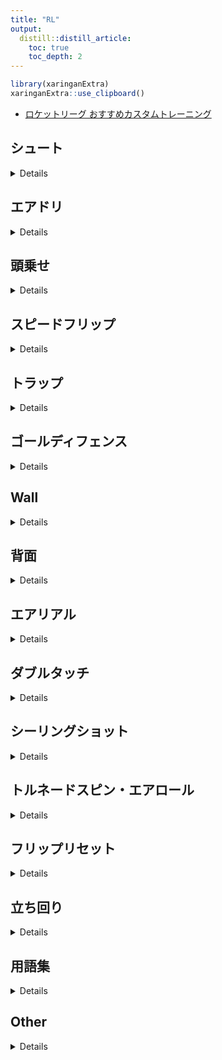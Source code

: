 ```yaml
---
title: "RL"
output: 
  distill::distill_article:
    toc: true
    toc_depth: 2
---
```


```r
library(xaringanExtra)
xaringanExtra::use_clipboard()
```


- [ロケットリーグ おすすめカスタムトレーニング](https://embrems-game.com/gamememo/12/)

## シュート

<details>

- [【Yuhiのロケットリーグ講座 Part 1】鋭く強く！シュートの打ち方 地上編](https://youtu.be/xf6UJ7Tkziw)

<iframe width="560" height="315" src="https://www.youtube.com/embed/xf6UJ7Tkziw" title="YouTube video player" frameborder="0" allow="accelerometer; autoplay; clipboard-write; encrypted-media; gyroscope; picture-in-picture" allowfullscreen></iframe>

</details>


## エアドリ

<details>

- [【ロケットリーグ】エアドリ完全攻略［入門用］3stepでエアドリブルというテクニックを習得しよう !!【Rocket League】](https://youtu.be/7_6F8O2zVgo)
- カスタムコード

```
802E-AEB5-CA24-DD1C
```

<iframe width="560" height="315" src="https://www.youtube.com/embed/7_6F8O2zVgo" title="YouTube video player" frameborder="0" allow="accelerometer; autoplay; clipboard-write; encrypted-media; gyroscope; picture-in-picture" allowfullscreen></iframe>

- [【ロケットリーグ】エアドリ カスタムトレーニング](https://youtu.be/Y8IpgCDn1l8)
- カスタムコード

```
DFAF-A119-60F9-927C
```

<iframe width="560" height="315" src="https://www.youtube.com/embed/Y8IpgCDn1l8" title="YouTube video player" frameborder="0" allow="accelerometer; autoplay; clipboard-write; encrypted-media; gyroscope; picture-in-picture" allowfullscreen></iframe>


- [【ロケットリーグ】エアドリ完全攻略２［実践用］エアドリブルのチャンスを自ら作ろう！【Rocket League】](https://youtu.be/VjZ6pmTkjBE)
- カスタムコード
```
58C9-7BC4-ABB1-2DF7
```

<iframe width="560" height="315" src="https://www.youtube.com/embed/VjZ6pmTkjBE" title="YouTube video player" frameborder="0" allow="accelerometer; autoplay; clipboard-write; encrypted-media; gyroscope; picture-in-picture" allowfullscreen></iframe>


- [【RocketLeague】エアドリとかの切り離しのコツ教えたる【弁護士】](https://youtu.be/aXoLsRQPBr4)

<iframe width="560" height="315" src="https://www.youtube.com/embed/aXoLsRQPBr4" title="YouTube video player" frameborder="0" allow="accelerometer; autoplay; clipboard-write; encrypted-media; gyroscope; picture-in-picture" allowfullscreen></iframe>

- [【解説】エアドリのマジでちょっとしたコツ【RocketLeague】](https://youtu.be/aOQ1-PLq-8E)

<iframe width="560" height="315" src="https://www.youtube.com/embed/aOQ1-PLq-8E" title="YouTube video player" frameborder="0" allow="accelerometer; autoplay; clipboard-write; encrypted-media; gyroscope; picture-in-picture" allowfullscreen></iframe>

- [【中級者向け】実戦でエアドリを使えるようになるためには【RocketLeague】](https://youtu.be/C0ylcjpqNwQ)
- カスタムコード
```
BC0B-D18F-75AB-58D0
```
<iframe width="560" height="315" src="https://www.youtube.com/embed/C0ylcjpqNwQ" title="YouTube video player" frameborder="0" allow="accelerometer; autoplay; clipboard-write; encrypted-media; gyroscope; picture-in-picture" allowfullscreen></iframe>

- [【ロケットリーグ(Rocket League)】苦しんで覚えるエアドリブル(タッチ編)](https://youtu.be/DLn8BHSRC1k)

```
612C-D235-018F-2456
```

<iframe width="560" height="315" src="https://www.youtube-nocookie.com/embed/DLn8BHSRC1k" title="YouTube video player" frameborder="0" allow="accelerometer; autoplay; clipboard-write; encrypted-media; gyroscope; picture-in-picture" allowfullscreen></iframe>

</details>

## 頭乗せ

<details>

- [【ロケットリーグ】初心者用頭乗せトレーニング　誰でも頭乗せが出来るカスタムトレーニングを用意した‼︎【Rocket League】](https://youtu.be/1_ywhUhrwvg)
- カスタムトレーニングコード<br>
```
1148-61A7-BABB-A6BA
```

<iframe width="560" height="315" src="https://www.youtube.com/embed/1_ywhUhrwvg" title="YouTube video player" frameborder="0" allow="accelerometer; autoplay; clipboard-write; encrypted-media; gyroscope; picture-in-picture" allowfullscreen></iframe>


- [【ロケットリーグ講座】頭乗せシュートの打ち方【初心者向け】](https://youtu.be/WmiY_PNYeS0)

<iframe width="560" height="315" src="https://www.youtube.com/embed/WmiY_PNYeS0" title="YouTube video player" frameborder="0" allow="accelerometer; autoplay; clipboard-write; encrypted-media; gyroscope; picture-in-picture" allowfullscreen></iframe>


- [2021年最新【ロケットリーグ】一人でボールを運べ！頭乗せドリブルの基本【解説】](https://youtu.be/k_ghZhJVgPo)

<iframe width="560" height="315" src="https://www.youtube.com/embed/k_ghZhJVgPo" title="YouTube video player" frameborder="0" allow="accelerometer; autoplay; clipboard-write; encrypted-media; gyroscope; picture-in-picture" allowfullscreen></iframe>

</details>


## スピードフリップ

<details>

- [【ロケットリーグ】ファーストタッチの基礎知識！運ゲーにしない為のテクニック！（スピードフリップ含む）【Rocket League】](https://youtu.be/4AjKjHA6-0s)
- カスタムコード
```
10C9-EEE3-1B03-5FB0
```

<iframe width="560" height="315" src="https://www.youtube.com/embed/4AjKjHA6-0s" title="YouTube video player" frameborder="0" allow="accelerometer; autoplay; clipboard-write; encrypted-media; gyroscope; picture-in-picture" allowfullscreen></iframe>


- [【ロケットリーグ】ファーストタッチ講座(１部)【初-中級者向け】](https://youtu.be/YhtxK1RyOEY)

<iframe width="560" height="315" src="https://www.youtube.com/embed/YhtxK1RyOEY" title="YouTube video player" frameborder="0" allow="accelerometer; autoplay; clipboard-write; encrypted-media; gyroscope; picture-in-picture" allowfullscreen></iframe>

- [BEST SPEEDFLIP TUTORIAL (2021)](https://youtu.be/W0494Cf6WCU)

```
A503-264C-A7EB-D282
```

<iframe width="560" height="315" src="https://www.youtube-nocookie.com/embed/W0494Cf6WCU" title="YouTube video player" frameborder="0" allow="accelerometer; autoplay; clipboard-write; encrypted-media; gyroscope; picture-in-picture" allowfullscreen></iframe>

</details>

## トラップ

<details>

- [【ロケットリーグ】トラップトレーニング　不利な状況にしないためのテクニック‼︎【Rocket League】](https://youtu.be/opxISPGdByU)
- カスタムコード
```
C262-24F7-8693-1D55
```

<iframe width="560" height="315" src="https://www.youtube.com/embed/opxISPGdByU" title="YouTube video player" frameborder="0" allow="accelerometer; autoplay; clipboard-write; encrypted-media; gyroscope; picture-in-picture" allowfullscreen></iframe>

</details>

## ゴールディフェンス

<details>

- [【Yuhiのロケットリーグ講座 Part 2】目指すは鉄壁！ゴールディフェンス編](https://youtu.be/BYODm6Fp-AE)
- カスタムコード
```
0327-ABF1-E8BB-EEC1
```

<iframe width="560" height="315" src="https://www.youtube.com/embed/BYODm6Fp-AE" title="YouTube video player" frameborder="0" allow="accelerometer; autoplay; clipboard-write; encrypted-media; gyroscope; picture-in-picture" allowfullscreen></iframe>


- [【ロケットリーグ】シャドウディフェンスのコツを授ける。](https://youtu.be/0LwOZY5RmjA)
- カスタムコード
```
5CCE-FB29-7B05-A0B1
```
<iframe width="560" height="315" src="https://www.youtube.com/embed/0LwOZY5RmjA" title="YouTube video player" frameborder="0" allow="accelerometer; autoplay; clipboard-write; encrypted-media; gyroscope; picture-in-picture" allowfullscreen></iframe>

- [ランクアップするディフェンス練習【ロケットリーグ】](https://youtu.be/J1rCO8L7Uro)
- カスタムコード
```
5CB2-6D82-1B54-47B7
```
<iframe width="560" height="315" src="https://www.youtube.com/embed/J1rCO8L7Uro" title="YouTube video player" frameborder="0" allow="accelerometer; autoplay; clipboard-write; encrypted-media; gyroscope; picture-in-picture" allowfullscreen></iframe>


- [ランクアップするディフェンス練習2【ロケットリーグ】](https://youtu.be/638v5voviFc)
- カスタムコード
```
79EC-EC65-CA31-4561
```

<iframe width="560" height="315" src="https://www.youtube.com/embed/638v5voviFc" title="YouTube video player" frameborder="0" allow="accelerometer; autoplay; clipboard-write; encrypted-media; gyroscope; picture-in-picture" allowfullscreen></iframe>

- [【ロケットリーグ】バックボードディフェンスの基本](https://youtu.be/SKASgRhGrZs)

<iframe width="560" height="315" src="https://www.youtube.com/embed/SKASgRhGrZs" title="YouTube video player" frameborder="0" allow="accelerometer; autoplay; clipboard-write; encrypted-media; gyroscope; picture-in-picture" allowfullscreen></iframe>

</details>

## Wall

<details>

- [【ロケットリーグ】初心者用壁打ちトレーニング　壁から離れたボールにも対応するテクニック‼︎【Rocket League】＃](https://youtu.be/EGredZgRrdA)
- カスタムコード: 
```
E286-7381-024E-5793
```

<iframe width="560" height="315" src="https://www.youtube.com/embed/EGredZgRrdA" title="YouTube video player" frameborder="0" allow="accelerometer; autoplay; clipboard-write; encrypted-media; gyroscope; picture-in-picture" allowfullscreen></iframe>


- [壁が苦手な方へ カスタムトレーニング](https://youtu.be/jPFdIlSh0wY)
- カスタムコード
```
BA11-B5F8-5283-C658
```

<iframe width="560" height="315" src="https://www.youtube.com/embed/jPFdIlSh0wY" title="YouTube video player" frameborder="0" allow="accelerometer; autoplay; clipboard-write; encrypted-media; gyroscope; picture-in-picture" allowfullscreen></iframe>



- [壁が苦手な方へ➁　壁打ちカスタムトレーニング](https://youtu.be/lPNUxpcGx7U)
- カスタムコード
```
E163-0062-3BB9-AB61
```

<iframe width="560" height="315" src="https://www.youtube.com/embed/lPNUxpcGx7U" title="YouTube video player" frameborder="0" allow="accelerometer; autoplay; clipboard-write; encrypted-media; gyroscope; picture-in-picture" allowfullscreen></iframe>


- [【ロケットリーグ】壁の基本をマスターしよう](https://youtu.be/Cf6iG-yaYHw)
- カスタムコード
```
3CBA-47A1-95E1-217D
```

<iframe width="560" height="315" src="https://www.youtube.com/embed/Cf6iG-yaYHw" title="YouTube video player" frameborder="0" allow="accelerometer; autoplay; clipboard-write; encrypted-media; gyroscope; picture-in-picture" allowfullscreen></iframe>

- [壁クリア練習参考動画](https://youtu.be/eb0AAwBdn00)
- カスタムコード
```
F752-1470-BA42-1ED3
```

<iframe width="560" height="315" src="https://www.youtube.com/embed/eb0AAwBdn00" title="YouTube video player" frameborder="0" allow="accelerometer; autoplay; clipboard-write; encrypted-media; gyroscope; picture-in-picture" allowfullscreen></iframe>


- [Nunkiのカストレ攻略室#4　～壁着地を活かしたボールコントロール～](https://youtu.be/5ndGBY-STGk)
- カスタムコード
```
DBB9-6F02-3934-F01C
```

<iframe width="560" height="315" src="https://www.youtube.com/embed/5ndGBY-STGk" title="YouTube video player" frameborder="0" allow="accelerometer; autoplay; clipboard-write; encrypted-media; gyroscope; picture-in-picture" allowfullscreen></iframe>

- [【ロケットリーグ】出来たら強い！壁エアリアルを習得しよう](https://youtu.be/zMh8CHq5ZfQ)

```
26E9-3921-AD26-C31A
```

<iframe width="560" height="315" src="https://www.youtube.com/embed/zMh8CHq5ZfQ" title="YouTube video player" frameborder="0" allow="accelerometer; autoplay; clipboard-write; encrypted-media; gyroscope; picture-in-picture" allowfullscreen></iframe>

- [【ロケットリーグ】汎用性抜群！主に壁から使える最強のフリップをマスターしよう。](https://youtu.be/8SaNfPHS0Kc)

<iframe width="560" height="315" src="https://www.youtube.com/embed/8SaNfPHS0Kc" title="YouTube video player" frameborder="0" allow="accelerometer; autoplay; clipboard-write; encrypted-media; gyroscope; picture-in-picture" allowfullscreen></iframe>


- [【ロケットリーグ(Rocket League)】 猫でもわかるWall Angle Shot (= Doomsee Dish)](https://youtu.be/W8vFjiS-Hrg)

<iframe width="560" height="315" src="https://www.youtube-nocookie.com/embed/W8vFjiS-Hrg" title="YouTube video player" frameborder="0" allow="accelerometer; autoplay; clipboard-write; encrypted-media; gyroscope; picture-in-picture" allowfullscreen></iframe>


</details>


## 背面

<details>

- [【ロケットリーグ】初心者用背面空中トレーニング　背面は地道に覚えるものだ‼︎【Rocket League】](https://youtu.be/ILa48mO_0Fw)
- カスタムトレーニングコード: ```4AC6-447E-7202-D15E```

<iframe width="560" height="315" src="https://www.youtube.com/embed/ILa48mO_0Fw" title="YouTube video player" frameborder="0" allow="accelerometer; autoplay; clipboard-write; encrypted-media; gyroscope; picture-in-picture" allowfullscreen></iframe>

</details>

## エアリアル

<details>

- [【ロケットリーグ】初心者用空中トレーニング　これでエアリアルを身に付けよう‼︎【Rocket League】]()
- カスタムコード
```
353D-795C-1BEF-9EB2
```

<iframe width="560" height="315" src="https://www.youtube.com/embed/UW3EeU-sIAI" title="YouTube video player" frameborder="0" allow="accelerometer; autoplay; clipboard-write; encrypted-media; gyroscope; picture-in-picture" allowfullscreen></iframe>

- [【Yuhiのロケットリーグ講座 Part 3】華麗に空を飛ぼう！エアリアル・基礎編](https://youtu.be/BkmQ1MR6sYk)
- カスタムコード
```
9A77-9A1C-456D-6723
```

<iframe width="560" height="315" src="https://www.youtube.com/embed/BkmQ1MR6sYk" title="YouTube video player" frameborder="0" allow="accelerometer; autoplay; clipboard-write; encrypted-media; gyroscope; picture-in-picture" allowfullscreen></iframe>


- [Rocket League 中級者エアリアル講座](https://youtu.be/D4KiDHTcDd4)
- カスタムコード
```
35F4-E028-4008-18F4
```

<iframe width="560" height="315" src="https://www.youtube.com/embed/D4KiDHTcDd4" title="YouTube video player" frameborder="0" allow="accelerometer; autoplay; clipboard-write; encrypted-media; gyroscope; picture-in-picture" allowfullscreen></iframe>

- [【ロケットリーグ】空中制御講座【初中級者向け】](https://youtu.be/NMrpJNreG2M)

<iframe width="560" height="315" src="https://www.youtube.com/embed/NMrpJNreG2M" title="YouTube video player" frameborder="0" allow="accelerometer; autoplay; clipboard-write; encrypted-media; gyroscope; picture-in-picture" allowfullscreen></iframe>

- [Rings Map 2 | 100% Freestyle! | Rocket League](https://youtu.be/upmpcde_krE)

<iframe width="560" height="315" src="https://www.youtube-nocookie.com/embed/upmpcde_krE" title="YouTube video player" frameborder="0" allow="accelerometer; autoplay; clipboard-write; encrypted-media; gyroscope; picture-in-picture" allowfullscreen></iframe>


</details>

## ダブルタッチ

<details>

- [Rocket League　-How to Double Touch-](https://youtu.be/lDq847L8frs)
- カスタムコード
```
3534-02B8-CDD3-29D8
```
```
0CB0-16C8-DAAD-B578
```

<iframe width="560" height="315" src="https://www.youtube.com/embed/lDq847L8frs" title="YouTube video player" frameborder="0" allow="accelerometer; autoplay; clipboard-write; encrypted-media; gyroscope; picture-in-picture" allowfullscreen></iframe>


- [【初中級者向け】空中トレーニング解説！【DETONATOR】【ロケットリーグ】](https://youtu.be/Zv_71KQ93To)
- カスタムコード
```
B70D-49C6-C3CF-A4F2
```

<iframe width="560" height="315" src="https://www.youtube.com/embed/Zv_71KQ93To" title="YouTube video player" frameborder="0" allow="accelerometer; autoplay; clipboard-write; encrypted-media; gyroscope; picture-in-picture" allowfullscreen></iframe>

- [【ロケットリーグ】ダブルタッチ講座【中級者向け】](https://youtu.be/PDY-YIH-RJk)

<iframe width="560" height="315" src="https://www.youtube-nocookie.com/embed/PDY-YIH-RJk" title="YouTube video player" frameborder="0" allow="accelerometer; autoplay; clipboard-write; encrypted-media; gyroscope; picture-in-picture" allowfullscreen></iframe>

</details>

## シーリングショット

<details>

- [【ロケットリーグ】シーリングショットを4ステップに分けてマスターしよう！【解説】（カストレコードあり）](https://youtu.be/OXhaaGm1iMM)
- カスタムコード
```
F34E-2C68-AD8E-A71C
```

<iframe width="560" height="315" src="https://www.youtube.com/embed/OXhaaGm1iMM" title="YouTube video player" frameborder="0" allow="accelerometer; autoplay; clipboard-write; encrypted-media; gyroscope; picture-in-picture" allowfullscreen></iframe>

</details>

## トルネードスピン・エアロール

<details>

- [【ロケットリーグ】トルネードスピンを5STEPで完全攻略！効率的な練習方法](https://youtu.be/Il4Sg_rmPlo)
- 静止ボールタッチ

```
A3E1-92C2-8757-4195
```

- 動く空中ボールタッチ

```
FA24-B2B7-2E8E-193B
```

<iframe width="560" height="315" src="https://www.youtube.com/embed/Il4Sg_rmPlo" title="YouTube video player" frameborder="0" allow="accelerometer; autoplay; clipboard-write; encrypted-media; gyroscope; picture-in-picture" allowfullscreen></iframe>


- [【RocketLeague】マジで世界一簡単なエアロール解説【フリースタイル】](https://youtu.be/uQni7kdnePI)

<iframe width="560" height="315" src="https://www.youtube.com/embed/uQni7kdnePI" title="YouTube video player" frameborder="0" allow="accelerometer; autoplay; clipboard-write; encrypted-media; gyroscope; picture-in-picture" allowfullscreen></iframe>


- [【解説】エアロール難民の君へ【RocketLeague】](https://youtu.be/_1640Gl2hLg)

<iframe width="560" height="315" src="https://www.youtube.com/embed/_1640Gl2hLg" title="YouTube video player" frameborder="0" allow="accelerometer; autoplay; clipboard-write; encrypted-media; gyroscope; picture-in-picture" allowfullscreen></iframe>


- [【ロケットリーグ】フリースタイル入門　ひたすらくるくる回ってみよう！！！](https://youtu.be/zN7nRPM8X2g)

<iframe width="560" height="315" src="https://www.youtube.com/embed/zN7nRPM8X2g" title="YouTube video player" frameborder="0" allow="accelerometer; autoplay; clipboard-write; encrypted-media; gyroscope; picture-in-picture" allowfullscreen></iframe>


- [エアロール解説](https://youtu.be/HH7hYzfaxn4)

<iframe width="560" height="315" src="https://www.youtube.com/embed/HH7hYzfaxn4" title="YouTube video player" frameborder="0" allow="accelerometer; autoplay; clipboard-write; encrypted-media; gyroscope; picture-in-picture" allowfullscreen></iframe>

- [【ロケットリーグ】図解解説！ フリースタイルを始める前に知っておこう！ ボタンエアロールの知識と空中制御 ～左エアロールから見た世界～【Rocket League】](https://youtu.be/4MfMNgIxYjY)

- ワークショップ
- Speed Jump: Rings 2 - By dmc
- https://steamcommunity.com/sharedfile...

- Speed Jump: Trials 1
- https://steamcommunity.com/sharedfile...

- Lethamyr's Giant Rings Map
- https://steamcommunity.com/sharedfile...

- Lethamyr's Lava Rings
- https://steamcommunity.com/sharedfile...

- Lethamyr's Neon Heights Rings
- https://steamcommunity.com/sharedfile...

<iframe width="560" height="315" src="https://www.youtube.com/embed/4MfMNgIxYjY" title="YouTube video player" frameborder="0" allow="accelerometer; autoplay; clipboard-write; encrypted-media; gyroscope; picture-in-picture" allowfullscreen></iframe>

- [＜ロケットリーグ＞ PS4GCが「上手い人は何故くるくる回りながら飛ぶの？」という疑問に答えてみた 「トルネードスピンについて」](https://youtu.be/WpEovBiPUMs)

<iframe width="560" height="315" src="https://www.youtube.com/embed/WpEovBiPUMs" title="YouTube video player" frameborder="0" allow="accelerometer; autoplay; clipboard-write; encrypted-media; gyroscope; picture-in-picture" allowfullscreen></iframe>

- [【ロケットリーグ】空中でのボールコントロールをマスターしよう](https://youtu.be/BavM1hzoeP8)

<iframe width="560" height="315" src="https://www.youtube.com/embed/BavM1hzoeP8" title="YouTube video player" frameborder="0" allow="accelerometer; autoplay; clipboard-write; encrypted-media; gyroscope; picture-in-picture" allowfullscreen></iframe>

</details>

## フリップリセット

<details>

- [背面ができる人は簡単にできる！フリップリセットのカスタムトレーニング　12BC-7A98-2C95-40E6](https://youtu.be/yMRI59l4k5Q)

<iframe width="560" height="315" src="https://www.youtube.com/embed/yMRI59l4k5Q" title="YouTube video player" frameborder="0" allow="accelerometer; autoplay; clipboard-write; encrypted-media; gyroscope; picture-in-picture" allowfullscreen></iframe>

</details>

## 立ち回り

<details>

- [【Waveのコーチング#2】立ち回りで強くなるために！敵の動きを観察せよ！！【ロケットリーグ】【ダイヤモンド帯】](https://youtu.be/qadppr88qYw)
- カスタムコード
```
6D70-7B8F-805D-8C5B
```
```
1068-7BE9-7B9E-E23C
```

<iframe width="560" height="315" src="https://www.youtube.com/embed/qadppr88qYw" title="YouTube video player" frameborder="0" allow="accelerometer; autoplay; clipboard-write; encrypted-media; gyroscope; picture-in-picture" allowfullscreen></iframe>


- [【RLCS解説】世界一のチーム BDS の「逃げない」戦い方とは？【ロケットリーグ】](https://youtu.be/STvaPSeXHCs)

<iframe width="560" height="315" src="https://www.youtube.com/embed/STvaPSeXHCs" title="YouTube video player" frameborder="0" allow="accelerometer; autoplay; clipboard-write; encrypted-media; gyroscope; picture-in-picture" allowfullscreen></iframe>

- [【ロケットリーグ解説】ダブルスの極意【ガチ勢向け】](https://youtu.be/FuiuhTKWHd4)

<iframe width="560" height="315" src="https://www.youtube.com/embed/FuiuhTKWHd4" title="YouTube video player" frameborder="0" allow="accelerometer; autoplay; clipboard-write; encrypted-media; gyroscope; picture-in-picture" allowfullscreen></iframe>

- [【ロケットリーグ解説】スタンダードで勝つ方法【初・中・上級者向け】](https://youtu.be/TxR0jn3J6sg)

<iframe width="560" height="315" src="https://www.youtube.com/embed/TxR0jn3J6sg" title="YouTube video player" frameborder="0" allow="accelerometer; autoplay; clipboard-write; encrypted-media; gyroscope; picture-in-picture" allowfullscreen></iframe>


- [【ロケットリーグ】スタンダード(3V)各ランク帯テクニックまとめ：ブロンズ帯～チャンプ帯【Rocket League】](https://youtu.be/Zl3E7xYTbdo)

<iframe width="560" height="315" src="https://www.youtube.com/embed/Zl3E7xYTbdo" title="YouTube video player" frameborder="0" allow="accelerometer; autoplay; clipboard-write; encrypted-media; gyroscope; picture-in-picture" allowfullscreen></iframe>

- [【ロケットリーグ】| アジアチャンピオンによる3v3の立ち回り解説 part1　【上級者向け】](https://youtu.be/Loft2LJq4Bk)

<iframe width="560" height="315" src="https://www.youtube-nocookie.com/embed/Loft2LJq4Bk" title="YouTube video player" frameborder="0" allow="accelerometer; autoplay; clipboard-write; encrypted-media; gyroscope; picture-in-picture" allowfullscreen></iframe>

- [【ロケットリーグ】1v解説Part3【ダイヤ2】](https://youtu.be/G0Auq8aooFk)

<iframe width="560" height="315" src="https://www.youtube-nocookie.com/embed/G0Auq8aooFk" title="YouTube video player" frameborder="0" allow="accelerometer; autoplay; clipboard-write; encrypted-media; gyroscope; picture-in-picture" allowfullscreen></iframe>

</details>


## 用語集

<details>

- [【ロケットリーグ】超重要用語集2021【ランク別】](https://youtu.be/yk48AORuqZY)

<iframe width="560" height="315" src="https://www.youtube.com/embed/yk48AORuqZY" title="YouTube video player" frameborder="0" allow="accelerometer; autoplay; clipboard-write; encrypted-media; gyroscope; picture-in-picture" allowfullscreen></iframe>

</details>

## Other

<details>

- [【ロケットリーグ】初心者の人がやるべき練習をランクごとに解説!!!!O](https://youtu.be/_6WjToy6kf0)
- カスタムコード
```
641C-4D0B-858A-485E
```

```
3835-AFBA-7551-B77C
```

- 最速ジャンプ

```
E04E-C48A-B662-8841
```

```
F6D6-E749-4D17-484D
```

<iframe width="560" height="315" src="https://www.youtube.com/embed/_6WjToy6kf0" title="YouTube video player" frameborder="0" allow="accelerometer; autoplay; clipboard-write; encrypted-media; gyroscope; picture-in-picture" allowfullscreen></iframe>

- [ロケットリーグ｜小技解説｜part7｜できて当然！？いいえ、これからでも間に合う。](https://youtu.be/DAfWSpi96K0)

    - 最速ジャンプ
    - フィフティ
    - 転がしキープ

<iframe width="560" height="315" src="https://www.youtube.com/embed/DAfWSpi96K0" title="YouTube video player" frameborder="0" allow="accelerometer; autoplay; clipboard-write; encrypted-media; gyroscope; picture-in-picture" allowfullscreen></iframe>

- [【ロケットリーグ】ドリフトを使った切り返しのテクニック](https://youtu.be/JzYBuQtcZ6E)

<iframe width="560" height="315" src="https://www.youtube.com/embed/JzYBuQtcZ6E" title="YouTube video player" frameborder="0" allow="accelerometer; autoplay; clipboard-write; encrypted-media; gyroscope; picture-in-picture" allowfullscreen></iframe>

- [フリップの変なミスをなくそう！~フリップの仕組み紹介(初級編)~\[Rocket League\]](https://youtu.be/j-cYvVqDU-4)

<iframe width="560" height="315" src="https://www.youtube.com/embed/j-cYvVqDU-4" title="YouTube video player" frameborder="0" allow="accelerometer; autoplay; clipboard-write; encrypted-media; gyroscope; picture-in-picture" allowfullscreen></iframe>

- [超連続フリップをしよう！ ~ウェーブダッシュの仲間達~ \[ロケットリーグ\]](https://youtu.be/Mvb0r7pTUUA)

<iframe width="560" height="315" src="https://www.youtube.com/embed/Mvb0r7pTUUA" title="YouTube video player" frameborder="0" allow="accelerometer; autoplay; clipboard-write; encrypted-media; gyroscope; picture-in-picture" allowfullscreen></iframe>

- [地面でフリップリセット！？～ヘルジャンプのやり方～\[Rocket League\]](https://youtu.be/jcs8T-ZuPts)

<iframe width="560" height="315" src="https://www.youtube.com/embed/jcs8T-ZuPts" title="YouTube video player" frameborder="0" allow="accelerometer; autoplay; clipboard-write; encrypted-media; gyroscope; picture-in-picture" allowfullscreen></iframe>

- [5 BEST TRAINING PACKS FOR ANY ROCKET LEAGUE RANK/PLATFORM!](https://youtu.be/cokFQ5aE750)

<iframe width="560" height="315" src="https://www.youtube-nocookie.com/embed/cokFQ5aE750" title="YouTube video player" frameborder="0" allow="accelerometer; autoplay; clipboard-write; encrypted-media; gyroscope; picture-in-picture" allowfullscreen></iframe>

- Shooting Consistency

```
4912-A5C9-9A56-555D
```

- Strength & Accuracy

```
6CF3-4C0B-32B4-1AC7
```

- Defensive Backboards

```
9F09-E4D3-EAB0-69AD
```

- Ground Shots

```
6EB1-79B2-33B8-681C
```

- Ultimate Warm-Up

```
FA24-B2B7-2E8E-193B
```

</details>
